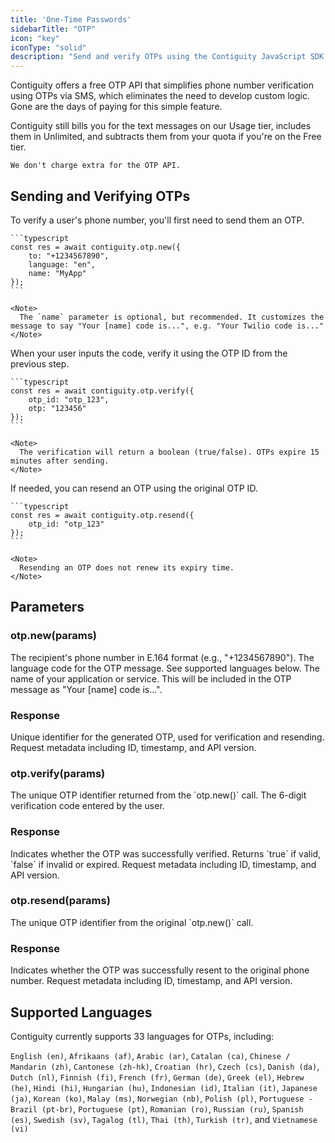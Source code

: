 ```yaml
---
title: 'One-Time Passwords'
sidebarTitle: "OTP"
icon: "key"
iconType: "solid"
description: "Send and verify OTPs using the Contiguity JavaScript SDK."
---
```


Contiguity offers a free OTP API that simplifies phone number verification using OTPs via SMS, which eliminates the need to develop custom logic. Gone are the days of paying for this simple feature.

<Warning>
    Contiguity still bills you for the text messages on our Usage tier, includes them in Unlimited, and subtracts them from your quota if you're on the Free tier. 
    
    We don't charge extra for the OTP API.
</Warning>

## Sending and Verifying OTPs
<Steps>
<Step title="Send an OTP">
    To verify a user's phone number, you'll first need to send them an OTP.

    ```typescript
    const res = await contiguity.otp.new({ 
        to: "+1234567890", 
        language: "en", 
        name: "MyApp" 
    });
    ```

    <Note>
      The `name` parameter is optional, but recommended. It customizes the message to say "Your [name] code is...", e.g. "Your Twilio code is..."
    </Note>
  </Step>

  <Step title="Verify the Code">
    When your user inputs the code, verify it using the OTP ID from the previous step.

    ```typescript
    const res = await contiguity.otp.verify({ 
        otp_id: "otp_123", 
        otp: "123456" 
    });
    ```

    <Note>
      The verification will return a boolean (true/false). OTPs expire 15 minutes after sending.
    </Note>
  </Step>

  <Step title="Resend if Needed">
    If needed, you can resend an OTP using the original OTP ID.

    ```typescript
    const res = await contiguity.otp.resend({ 
        otp_id: "otp_123" 
    });
    ```

    <Note>
      Resending an OTP does not renew its expiry time.
    </Note>
  </Step>
</Steps>

## Parameters

### otp.new(params)

<ParamField body="to" type="string" required>
  The recipient's phone number in E.164 format (e.g., "+1234567890").
</ParamField>

<ParamField body="language" type="string" required>
  The language code for the OTP message. See supported languages below.
</ParamField>

<ParamField body="name" type="string" required>
  The name of your application or service. This will be included in the OTP message as "Your [name] code is...".
</ParamField>

### Response
<ResponseField name="otp_id" type="string">
  Unique identifier for the generated OTP, used for verification and resending.
</ResponseField>

<ResponseField name="metadata" type="object">
  Request metadata including ID, timestamp, and API version.
</ResponseField>

### otp.verify(params)

<ParamField body="otp_id" type="string" required>
  The unique OTP identifier returned from the `otp.new()` call.
</ParamField>

<ParamField body="otp" type="string" required>
  The 6-digit verification code entered by the user.
</ParamField>

### Response
<ResponseField name="verified" type="boolean">
  Indicates whether the OTP was successfully verified. Returns `true` if valid, `false` if invalid or expired.
</ResponseField>

<ResponseField name="metadata" type="object">
  Request metadata including ID, timestamp, and API version.
</ResponseField>

### otp.resend(params)

<ParamField body="otp_id" type="string" required>
  The unique OTP identifier from the original `otp.new()` call.
</ParamField>

### Response
<ResponseField name="resent" type="boolean">
  Indicates whether the OTP was successfully resent to the original phone number.
</ResponseField>

<ResponseField name="metadata" type="object">
  Request metadata including ID, timestamp, and API version.
</ResponseField>

## Supported Languages
Contiguity currently supports 33 languages for OTPs, including:

 `English (en)`, `Afrikaans (af)`, `Arabic (ar)`, `Catalan (ca)`, `Chinese / Mandarin (zh)`, `Cantonese (zh-hk)`, `Croatian (hr)`, `Czech (cs)`, `Danish (da)`, `Dutch (nl)`, `Finnish (fi)`, `French (fr)`, `German (de)`, `Greek (el)`, `Hebrew (he)`, `Hindi (hi)`, `Hungarian (hu)`, `Indonesian (id)`, `Italian (it)`, `Japanese (ja)`, `Korean (ko)`, `Malay (ms)`, `Norwegian (nb)`, `Polish (pl)`, `Portuguese - Brazil (pt-br)`, `Portuguese (pt)`, `Romanian (ro)`, `Russian (ru)`, `Spanish (es)`, `Swedish (sv)`, `Tagalog (tl)`, `Thai (th)`, `Turkish (tr)`, and `Vietnamese (vi)`


<Snippet />
